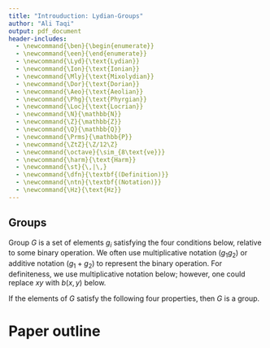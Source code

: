 ```yaml
---
title: "Introuduction: Lydian-Groups"
author: "Ali Taqi"
output: pdf_document
header-includes:
  - \newcommand{\ben}{\begin{enumerate}}
  - \newcommand{\een}{\end{enumerate}}
  - \newcommand{\Lyd}{\text{Lydian}}
  - \newcommand{\Ion}{\text{Ionian}}
  - \newcommand{\Mly}{\text{Mixolydian}}
  - \newcommand{\Dor}{\text{Dorian}}
  - \newcommand{\Aeo}{\text{Aeolian}}
  - \newcommand{\Phg}{\text{Phyrgian}}
  - \newcommand{\Loc}{\text{Locrian}}
  - \newcommand{\N}{\mathbb{N}}
  - \newcommand{\Z}{\mathbb{Z}}
  - \newcommand{\Q}{\mathbb{Q}}
  - \newcommand{\Prms}{\mathbb{P}}
  - \newcommand{\ZtZ}{\Z/12\Z}
  - \newcommand{\octave}{\sim_{8\text{ve}}}
  - \newcommand{\harm}{\text{Harm}}
  - \newcommand{\st}{\,|\,}
  - \newcommand{\dfn}{\textbf{(Definition)}}
  - \newcommand{\ntn}{\textbf{(Notation)}}
  - \newcommand{\Hz}{\text{Hz}}
---
```


## Groups

Group $G$ is a set of elements $g_i$ satisfying the four
conditions below, relative to some binary operation. We often use
multiplicative notation ($g_1 g_2$) or additive notation ($g_1 +
g_2$) to represent the binary operation. For definiteness, we use
multiplicative notation below; however, one could replace $xy$
with $b(x,y)$ below.

If the elements of $G$ satisfy the following four properties, then
$G$ is a group.

\begin{enumerate}
\item $\exists e \in G \; \st \forall g \in G : eg = ge = g$. (Identity.)
We often write $e=1$ for multiplicative groups, and $e = 0$ for
additive groups.

\item $\forall x,y,z \in G$ : $(xy)z = x(yz)$. (Associativity.)

\item $\forall x \in G, \exists y \in G \;\st xy = yx = e$. (Inverse.)
We write $y = x^{-1}$ for multiplication, $y = -x$ for addition.

\item $\forall x,y \in G : xy \in G$. (Closure.)
\end{enumerate}

# Paper outline

\begin{itemize}
\item Prelude: The audience is both mathematicians and musicians.
\item Introduction: Mathematical notation and Tonality
\item $\ZtZ$ and the Chromatic Scale
\end{itemize}
